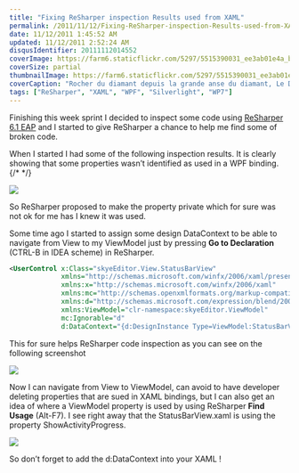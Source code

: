 ```yaml
---
title: "Fixing ReSharper inspection Results used from XAML"
permalink: /2011/11/12/Fixing-ReSharper-inspection-Results-used-from-XAML/
date: 11/12/2011 1:45:52 AM
updated: 11/12/2011 2:52:24 AM
disqusIdentifier: 20111112014552
coverImage: https://farm6.staticflickr.com/5297/5515390031_ee3ab01e4a_b.jpg
coverSize: partial
thumbnailImage: https://farm6.staticflickr.com/5297/5515390031_ee3ab01e4a_q.jpg
coverCaption: "Rocher du diamant depuis la grande anse du diamant, Le Diamant, Martinique"
tags: ["ReSharper", "XAML", "WPF", "Silverlight", "WP7"]
---
```

<!--[![Rocher du diamant depuis la grande anse du diamant](http://farm6.static.flickr.com/5297/5515390031_ee3ab01e4a_m.jpg)](http://www.flickr.com/photos/laurentkempe/5515390031/ "Rocher du diamant depuis la grande anse du diamant by Laurent Kempé, on Flickr")-->
Finishing this week sprint I decided to inspect some code using [ReSharper 6.1 EAP](http://confluence.jetbrains.net/display/ReSharper/ReSharper+Early+Access+Program) and I started to give ReSharper a chance to help me find some of broken code.

When I started I had some of the following inspection results. It is clearly showing that some properties wasn’t identified as used in a WPF binding.
{/* <!-- more --> */}

![](http://farm7.static.flickr.com/6096/6334117277_7e0d090b13_o.png)

So ReSharper proposed to make the property private which for sure was not ok for me has I knew it was used.

Some time ago I started to assign some design DataContext to be able to navigate from View to my ViewModel just by pressing **Go to Declaration** (CTRL-B in IDEA scheme) in ReSharper.

```xml
<UserControl x:Class="skyeEditor.View.StatusBarView"
             xmlns="http://schemas.microsoft.com/winfx/2006/xaml/presentation"
             xmlns:x="http://schemas.microsoft.com/winfx/2006/xaml"
             xmlns:mc="http://schemas.openxmlformats.org/markup-compatibility/2006"
             xmlns:d="http://schemas.microsoft.com/expression/blend/2008"
             xmlns:ViewModel="clr-namespace:skyeEditor.ViewModel"
             mc:Ignorable="d"
             d:DataContext="{d:DesignInstance Type=ViewModel:StatusBarViewModel}">
```

This for sure helps ReSharper code inspection as you can see on the following screenshot

![](http://farm7.static.flickr.com/6056/6334138827_993d3fea14_o.png)

Now I can navigate from View to ViewModel, can avoid to have developer deleting properties that are sued in XAML bindings, but I can also get an idea of where a ViewModel property is used by using ReSharper **Find Usage** (Alt-F7). I see right away that the StatusBarView.xaml is using the property ShowActivityProgress.

![](http://farm7.static.flickr.com/6230/6334152313_b13b7a1394_o.png)

So don’t forget to add the d:DataContext into your XAML !

